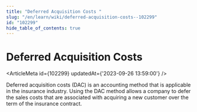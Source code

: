 ```yaml
---
title: "Deferred Acquisition Costs "
slug: "/en/learn/wiki/deferred-acquisition-costs--102299"
id: "102299"
hide_table_of_contents: true
---
```



# Deferred Acquisition Costs 

<ArticleMeta id={102299} updatedAt={'2023-09-26 13:59:00'} />
<div className='border-solid border-b border-t-0 my-4 border-[var(--ifm-color-gray-300)]' />

Deferred acquisition costs (DAC) is an accounting method that is applicable in the insurance industry. Using the DAC method allows a company to defer the sales costs that are associated with acquiring a new customer over the term of the insurance contract.
